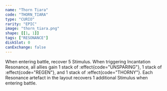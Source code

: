 ```yaml
---
name: "Thorn Tiara"
code: "THORN_TIARA"
type: "CURIO"
rarity: "EPIC"
image: "thorn_tiara.png"
shape: [[1, 1]]
tags: ["RESONANCE"]
diskSlot: 0
canExchange: false
---
```


When entering battle, recover 5 Stimulus. When triggering Incantation Resonance, all allies gain 1 stack of :effect{code="UNSPARING"}, 1 stack of :effect{code="REGEN"}, and 1 stack of :effect{code="THORNY"}. Each Resonance artefact in the layout recovers 1 additional Stimulus when entering battle.
